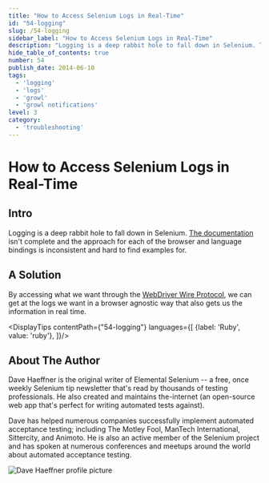 ```yaml
---
title: "How to Access Selenium Logs in Real-Time"
id: "54-logging"
slug: /54-logging
sidebar_label: "How to Access Selenium Logs in Real-Time"
description: "Logging is a deep rabbit hole to fall down in Selenium. The documentation isn't complete and the approach for each of the browser and language bindings is inconsistent and hard to find examples for."
hide_table_of_contents: true
number: 54
publish_date: 2014-06-10
tags:
  - 'logging'
  - 'logs'
  - 'growl'
  - 'growl notifications'
level: 3
category:
  - 'troubleshooting'
---
```


# How to Access Selenium Logs in Real-Time

## Intro

Logging is a deep rabbit hole to fall down in Selenium. [The documentation](https://code.google.com/p/selenium/wiki/Logging)
isn't complete and the approach for each of the browser and language bindings is inconsistent and hard to find examples
for.

## A Solution

By accessing what we want through the [WebDriver Wire Protocol](https://code.google.com/p/selenium/wiki/JsonWireProtocol), we can get at the logs we want in a browser
agnostic way that also gets us the information in real time.



<DisplayTips contentPath={"54-logging"} languages={[
    {label: 'Ruby', value: 'ruby'},
]}/>


## About The Author

Dave Haeffner is the original writer of Elemental Selenium -- a free, once weekly Selenium tip newsletter that's read
by thousands of testing professionals. He also created and maintains the-internet (an open-source web app that's
perfect for writing automated tests against).

Dave has helped numerous companies successfully implement automated acceptance testing; including The Motley Fool,
ManTech International, Sittercity, and Animoto. He is also an active member of the Selenium project and has spoken
at numerous conferences and meetups around the world about automated acceptance testing.

![Dave Haeffner profile picture](/img/authors/dave-haeffner.jpeg#author-img 'a title')


